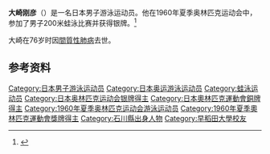 {{Infobox sportsperson
| name           = 大崎刚彦
|show-medals=yes
|medaltemplates={{MedalSport | 男子[[游泳|游泳]]}}
{{MedalCountry | {{JPN}} }}
{{MedalCompetition|[[奥林匹克运动会|奥林匹克运动会]]}}
{{MedalSilver| [[1960年夏季奥林匹克运动会|1960年 罗马]] |[[1960年夏季奧林匹克運動會游泳比賽|200米蛙泳]]}}
{{MedalBronze| [[1960年夏季奥林匹克运动会|1960年 罗马]] |[[1960年夏季奧林匹克運動會游泳比賽|4x100米混合泳]]}}
}}

'''大崎刚彦'''（{{bd|1939年|2月27日|2015年|4月28日|}}）是一名日本男子游泳运动员。他在1960年夏季奥林匹克运动会中，参加了男子200米蛙泳比赛并获得银牌。<ref name=sref>{{cite web |title=Yoshihiko Osaki |publisher=Sports-Reference |url=http://www.sports-reference.com/olympics/athletes/os/yoshihiko-osaki-1.html |access-date=2017-04-07 |archive-url=https://web.archive.org/web/20200417170335/https://www.sports-reference.com/olympics/athletes/os/yoshihiko-osaki-1.html |archive-date=2020-04-17 |dead-url=yes }}</ref>

大崎在76岁时因[[間質性肺病|間質性肺病]]去世。

==参考资料==
{{Reflist}}
{{DEFAULTSORT:Osaki Yoshihiko}}
[[Category:日本男子游泳运动员|Category:日本男子游泳运动员]]
[[Category:日本奥运游泳运动员|Category:日本奥运游泳运动员]]
[[Category:蛙泳运动员|Category:蛙泳运动员]]
[[Category:日本奥林匹克运动会银牌得主|Category:日本奥林匹克运动会银牌得主]]
[[Category:日本奧林匹克運動會銅牌得主|Category:日本奧林匹克運動會銅牌得主]]
[[Category:1960年夏季奥林匹克运动会游泳运动员|Category:1960年夏季奥林匹克运动会游泳运动员]]
[[Category:1960年夏季奧林匹克運動會獎牌得主|Category:1960年夏季奧林匹克運動會獎牌得主]]
[[Category:石川縣出身人物|Category:石川縣出身人物]]
[[Category:早稻田大學校友|Category:早稻田大學校友]]